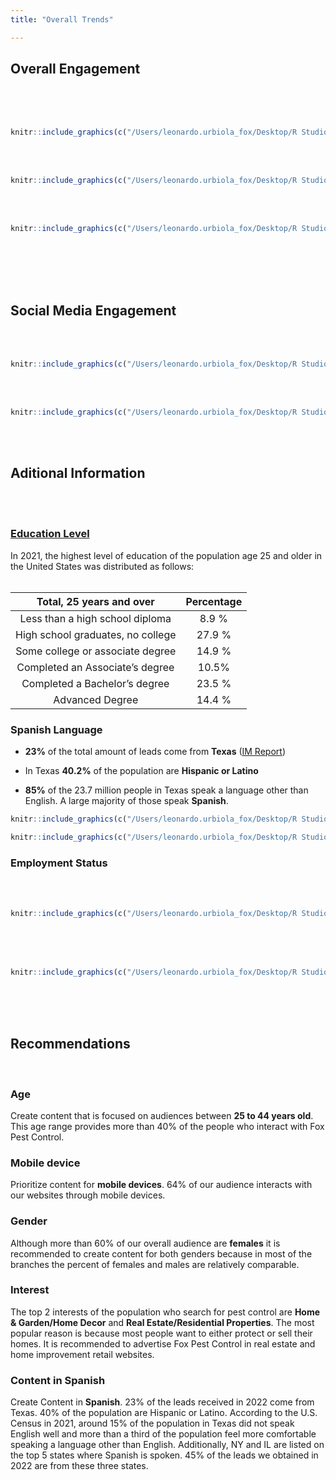 ---
title: "Overall Trends"

---

## Overall Engagement 

<br/>
<br/>
<br/>


```{r echo=FALSE, fig.align='center', message=FALSE, warning=FALSE, out.height="90%", out.width="90%", paged.print=FALSE}
knitr::include_graphics(c("/Users/leonardo.urbiola_fox/Desktop/R Studio/Audience/general_1.png"))
```




<br/>
<br/>

```{r echo=FALSE, fig.align='center', message=FALSE, warning=FALSE, out.height="100%", out.width="100%", paged.print=FALSE}
knitr::include_graphics(c("/Users/leonardo.urbiola_fox/Desktop/R Studio/Audience/general_2.png"))
```

<br/>
<br/>

```{r echo=FALSE, fig.align='center', message=FALSE, warning=FALSE, out.height="100%", out.width="100%", paged.print=FALSE}
knitr::include_graphics(c("/Users/leonardo.urbiola_fox/Desktop/R Studio/Audience/landing.png"))
```

<br/>
<br/>
<br/>
<br/>



## Social Media Engagement 

<br/><br/>
```{r echo=FALSE, fig.align='center', message=FALSE, warning=FALSE, out.height="100%", out.width="100%", paged.print=FALSE}
knitr::include_graphics(c("/Users/leonardo.urbiola_fox/Desktop/R Studio/Audience/sem3.png"))
```
<br/>
<br/>

```{r echo=FALSE, fig.align='center', message=FALSE, warning=FALSE, out.height="80%", out.width="80%", paged.print=FALSE}
knitr::include_graphics(c("/Users/leonardo.urbiola_fox/Desktop/R Studio/Audience/q4.png"))
```



<br/><br/>

## Aditional Information

<br/>
<br/>

### [Education Level](https://www.census.gov/newsroom/press-releases/2022/educational-attainment.html#:~:text=1%20In%202021%2C%2029.4%25%20of%20men%20age%2025,more%2C%2053.1%25%20were%20women%20and%2046.9%25%20were%20men./) 

In 2021, the highest level of education of the population age 25 and older in the United States was distributed as follows: 
<br/><br/>

|**Total, 25 years and over**      |**Percentage**|     
|:--------------------------------:|:---:|
|Less than a high school diploma   | 8.9 %|
|High school graduates, no college | 27.9 %|
|Some college or associate degree  | 14.9 %|
| Completed an Associate's degree  | 10.5% |
|Completed a Bachelor's degree     | 23.5 %|
| Advanced Degree                  | 14.4 %|

### Spanish Language 

* **23%** of the total amount of leads come from **Texas** ([IM Report](https://app.powerbi.com/groups/me/reports/f381dddc-6f32-4138-82a4-185b134a5c79/ReportSectionad6d6d8da06eb3248e83/))

* In Texas **40.2%** of the population are **Hispanic or Latino**

* **85%** of the 23.7 million people in Texas speak a language other than English. A large majority of those speak **Spanish**.

```{r echo=FALSE, fig.align='center', message=FALSE, warning=FALSE, out.height="90%", out.width="90%", paged.print=FALSE}
knitr::include_graphics(c("/Users/leonardo.urbiola_fox/Desktop/R Studio/Audience/map1.png"))
```


```{r echo=FALSE, fig.align='center', message=FALSE, warning=FALSE, out.height="90%", out.width="90%", paged.print=FALSE}
knitr::include_graphics(c("/Users/leonardo.urbiola_fox/Desktop/R Studio/Audience/popu1.png"))
```

### Employment Status
<br/>
<br/>

```{r echo=FALSE, fig.align='center', message=FALSE, warning=FALSE, out.height="60%", out.width="80%", paged.print=FALSE}
knitr::include_graphics(c("/Users/leonardo.urbiola_fox/Desktop/R Studio/Audience/age_1.png"))
```

<br/><br/><br/>
```{r echo=FALSE, fig.align='center', message=FALSE, warning=FALSE, out.height="60%", out.width="75%", paged.print=FALSE}
knitr::include_graphics(c("/Users/leonardo.urbiola_fox/Desktop/R Studio/Audience/age_2.png"))
```

<br/><br/><br/>

## Recommendations

<br/>

### Age

Create content that is focused on audiences between **25 to 44 years old**. This age range provides more than 40% of the people who interact with Fox Pest Control.

### Mobile device

Prioritize content for **mobile devices**. 64% of our audience interacts with our websites through mobile devices.  


### Gender

Although more than 60% of our overall audience are **females** it is recommended to create content for both genders because in most of the branches the percent of females and males are relatively comparable.

### Interest

The top 2 interests of the population who search for pest control are **Home & Garden/Home Decor** and **Real Estate/Residential Properties**. The most popular reason is because most people want to either protect or sell their homes. 
It is recommended to advertise Fox Pest Control in real estate and home improvement retail websites. 

### Content in Spanish 

Create Content in **Spanish**. 23% of the leads received in 2022 come from Texas. 40% of the population are Hispanic or Latino. According to the U.S. Census in 2021, around 15% of the population in Texas did not speak English well and more than a third of the population feel more comfortable speaking a language other than English. Additionally, NY and IL are listed on the top 5 states where Spanish is spoken. 45% of the leads we obtained in 2022 are from these three states. 

 



<br/>
<br/>
<br/>
<br/>


